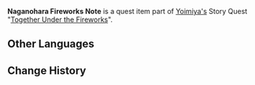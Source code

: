 {{Item Infobox
|id           = 100893
|type         = Quest Items
|description  = A note that Yoimiya gave you to record firework formulae with. If you give this note to Yoimiya, she will be able to make fireworks just as you remember them.
No matter how time passes, or people and things change, so long as you take care of this note, you will stand guard over a door to the past. Perhaps you too will find happiness that belongs only to you under a firework-filled sky.
|image        = Item Naganohara Fireworks Note.png
|source1      = Given during [[Together Under the Fireworks]]
|rarity       = 4
}}
'''Naganohara Fireworks Note''' is a quest item part of [[Yoimiya|Yoimiya's]] Story Quest "[[Together Under the Fireworks]]".

==Other Languages==
{{Other Languages|default_hidden = 1
|en      = Naganohara Fireworks Note
|zhs     = 「长野原烟花店」的纸条
|zhs_rm  = "Chángyěyuán Yānhuā Diàn" de Zhǐ Tiáo
|zht     = 「長野原煙花店」的紙條
|zht_rm  = "Chángyěyuán Yānhuā Diàn" de Zhǐ Tiáo
|ja      = 「長野原花火屋」の短冊
|ja_rm   = "Naganohara Hanabi-ya" no Tanzaku
|ko      = 「나가노하라 폭죽가게」의 쪽지
|ko_rm   = "Naganohara Pokjukgage"-ui Jjokji
|es      = Nota de Pirotecnia Naganohara
|fr      = Note des Feux de Naganohara
|ru      = Записка из «Фейерверков Наганохары»
|th      = กระดาษโน้ตของ "ร้านดอกไม้ไฟ Naganohara"
|th_rm   = 
|vi      = Mẫu Giấy Của "Tiệm Pháo Hoa Naganohara"
|de      = Hinweis zu Naganoharas Feuerwerksartikeln
|id      = Catatan Kembang Api Naganohara
|pt      = Pedaço de Papel de Fogos de Artifício Naganohara
}}

==Change History==
{{Change History|2.0}}